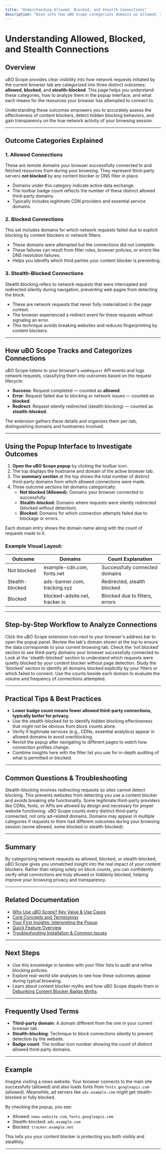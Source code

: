 ```yaml
---
title: "Understanding Allowed, Blocked, and Stealth Connections"
description: "Dive into how uBO Scope categorizes domains as allowed, stealth-blocked, or blocked. Learn how to investigate these outcomes and gain clarity on what resources have (or have not) connected in the browser tab."
---
```


# Understanding Allowed, Blocked, and Stealth Connections

## Overview

uBO Scope provides clear visibility into how network requests initiated by the current browser tab are categorized into three distinct outcomes: **allowed**, **blocked**, and **stealth-blocked**. This page helps you understand these categories, how to analyze them in the popup interface, and what each means for the resources your browser has attempted to connect to.

Understanding these outcomes empowers you to accurately assess the effectiveness of content blockers, detect hidden blocking behaviors, and gain transparency on the true network activity of your browsing session.

---

## Outcome Categories Explained

### 1. Allowed Connections

These are remote domains your browser successfully connected to and fetched resources from during your browsing. They represent third-party servers **not blocked** by any content blocker or DNS filter in place.

- Domains under this category indicate active data exchange.
- The toolbar badge count reflects the number of these distinct allowed third-party domains.
- Typically includes legitimate CDN providers and essential service domains.

### 2. Blocked Connections

This set includes domains for which network requests failed due to explicit blocking by content blockers or network filters.

- These domains were attempted but the connections did not complete.
- These failures can result from filter rules, browser policies, or errors like DNS resolution failures.
- Helps you identify which third parties your content blocker is preventing.

### 3. Stealth-Blocked Connections

Stealth blocking refers to network requests that were intercepted and redirected silently during navigation, preventing web pages from detecting the block.

- These are network requests that never fully materialized in the page context.
- The browser experienced a redirect event for these requests without signaling an error.
- This technique avoids breaking websites and reduces fingerprinting by content blockers.

---

## How uBO Scope Tracks and Categorizes Connections

uBO Scope listens to your browser's `webRequest` API events and logs network requests, classifying them into outcomes based on the request lifecycle:

- **Success**: Request completed — counted as **allowed**.
- **Error**: Request failed due to blocking or network issues — counted as **blocked**.
- **Redirect**: Request silently redirected (stealth blocking) — counted as **stealth-blocked**.

The extension gathers these details and organizes them per-tab, distinguishing domains and hostnames involved.

---

## Using the Popup Interface to Investigate Outcomes

1. **Open the uBO Scope popup** by clicking the toolbar icon.
2. The top displays the hostname and domain of the active browser tab.
3. The **summary section** at the top shows the total number of distinct third-party domains from which allowed connections were made.
4. Three outcome sections list domains categorically:
   - **Not blocked (Allowed):** Domains your browser connected to successfully.
   - **Stealth-blocked:** Domains where requests were silently redirected (blocked without detection).
   - **Blocked:** Domains for which connection attempts failed due to blockage or errors.

Each domain entry shows the domain name along with the count of requests made to it.

### Example Visual Layout:

| Outcome        | Domains                       | Count Explanation                 |
|----------------|-------------------------------|---------------------------------|
| Not blocked    | example-cdn.com, fonts.net    | Successfully connected domains  |
| Stealth-blocked| ads-banner.com, tracking.xyz  | Redirected, stealth blocked     |
| Blocked        | blocked-adsite.net, tracker.io| Blocked due to filters, errors  |

---

## Step-by-Step Workflow to Analyze Connections

<Steps>
<Step title="Open uBO Scope Popup">
Click the uBO Scope extension icon next to your browser's address bar to open the popup panel.
</Step>
<Step title="Confirm Active Tab Domain">
Review the tab's domain shown at the top to ensure the data corresponds to your current browsing tab.
</Step>
<Step title="Review Allowed Domains">
Check the 'not blocked' section to see third-party domains your browser successfully connected to.
</Step>
<Step title="Inspect Stealth-blocked Domains">
Look at the 'stealth-blocked' section to understand which requests were quietly blocked by your content blocker without page detection.
</Step>
<Step title="Examine Blocked Domains">
Study the 'blocked' section to identify all domains blocked explicitly by your filters or which failed to connect.
</Step>
<Step title="Interpret Request Counts">
Use the counts beside each domain to evaluate the volume and frequency of connections attempted.
</Step>
</Steps>

---

## Practical Tips & Best Practices

- **Lower badge count means fewer allowed third-party connections, typically better for privacy.**
- Use the stealth-blocked list to identify hidden blocking effectiveness that might not be obvious from block counts alone.
- Verify if legitimate services (e.g., CDNs, essential analytics) appear in allowed domains to avoid overblocking.
- Revisit the popup after navigating to different pages to watch how connection profiles change.
- Combine insights here with the filter list you use for in-depth auditing of what is permitted or blocked.

---

## Common Questions & Troubleshooting

<AccordionGroup title="Connection Outcome Troubleshooting">
<Accordion title="Why are some domains in stealth-blocked instead of blocked?">
Stealth-blocking involves redirecting requests so sites cannot detect blocking. This prevents websites from detecting you use a content blocker and avoids breaking site functionality.
</Accordion>
<Accordion title="Why does the allowed count sometimes seem high?">
Some legitimate third-party providers like CDNs, fonts, or APIs are allowed by design and necessary for proper website functioning. uBO Scope counts every distinct third-party connected, not only ad-related domains.
</Accordion>
<Accordion title="Why is a domain sometimes listed under multiple outcomes?">
Domains may appear in multiple categories if requests to them had different outcomes during your browsing session (some allowed, some blocked or stealth-blocked).
</Accordion>
</AccordionGroup>

---

## Summary

By categorizing network requests as allowed, blocked, or stealth-blocked, uBO Scope gives you unmatched insight into the real impact of your content blockers. Rather than relying solely on block counts, you can confidently verify what connections are truly allowed or hiddenly blocked, helping improve your browsing privacy and transparency.

---

## Related Documentation

- [Why Use uBO Scope? Key Value & Use Cases](/overview/introductory-concepts/value-prop-use-cases)
- [Core Concepts and Terminology](/overview/introductory-concepts/core-terminology)
- [Your First Insights: Interpreting the Popup](/guides/getting_started/first-insights)
- [Quick Feature Overview](/overview/system-architecture-overview/quick-feature-tour)
- [Troubleshooting Installation & Common Issues](/getting-started/validate-and-troubleshoot/troubleshooting)

---

## Next Steps

- Use this knowledge in tandem with your filter lists to audit and refine blocking policies.
- Explore real-world site analyses to see how these outcomes appear during typical browsing.
- Learn about content blocker myths and how uBO Scope dispels them in [Debunking Content Blocker Badge Myths](/guides/analyzing_connections/debunking-myths).

---

## Frequently Used Terms

- **Third-party domain**: A domain different from the one in your current browser tab.
- **Stealth-blocking**: Technique to block connections silently to prevent detection by the website.
- **Badge count**: The toolbar icon number showing the count of distinct allowed third-party domains.

---

## Example

Imagine visiting a news website. Your browser connects to the main site successfully (allowed) and also loads fonts from `fonts.googleapis.com` (allowed). Meanwhile, ad servers like `ads.example.com` might get stealth-blocked or fully blocked.

By checking the popup, you see:
- Allowed: `news-website.com`, `fonts.googleapis.com`
- Stealth-blocked: `ads.example.com`
- Blocked: `tracker.example.net`

This tells you your content blocker is protecting you both visibly and stealthily.

---